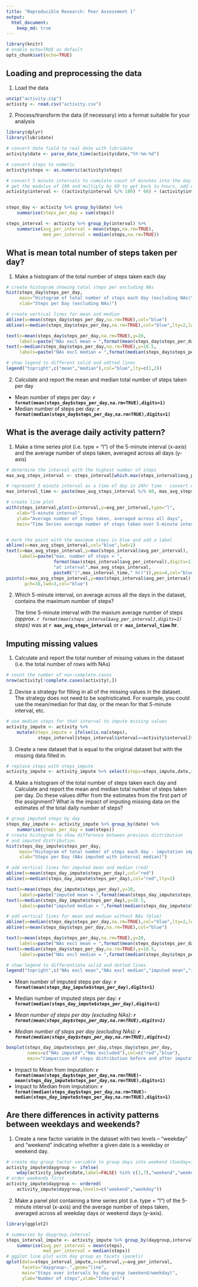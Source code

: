 ```yaml
---
title: "Reproducible Research: Peer Assessment 1"
output: 
  html_document:
    keep_md: true
---
```

```r
library(knitr)
# enable echo=TRUE as default
opts_chunk$set(echo=TRUE)
```

## Loading and preprocessing the data

1. Load the data

```r
unzip("activity.zip")
activity <- read.csv("activity.csv")
```
2. Process/transform the data (if necessary) into a format suitable for your analysis

```r
library(dplyr)
library(lubridate)

# convert date field to real date with lubridate
activity$date <- parse_date_time(activity$date,"%Y-%m-%d")

# convert steps to numeric
activity$steps <- as.numeric(activity$steps)

# convert 5 minute intervals to cumulate count of minutes into the day (instead of 055 -> 100 format)
# get the modulus of 100 and multiply by 60 to get back to hours, add on remainder as minutes
activity$interval <- ((activity$interval %/% 100) * 60) + (activity$interval %% 100)


steps_day <- activity %>% group_by(date) %>% 
    summarise(steps_per_day = sum(steps))

steps_interval <- activity %>% group_by(interval) %>% 
    summarise(avg_per_interval = mean(steps,na.rm=TRUE),
              med_per_interval = median(steps,na.rm=TRUE))

```



## What is mean total number of steps taken per day?

1. Make a histogram of the total number of steps taken each day

```r

# create histogram showing total steps per excluding NAs
hist(steps_day$steps_per_day,
     main="Histogram of total number of steps each day (excluding NAs)",
     xlab="Steps per Day (excluding NAs)")

# create vertical lines for mean and median
abline(v=mean(steps_day$steps_per_day,na.rm=TRUE),col="blue")
abline(v=median(steps_day$steps_per_day,na.rm=TRUE),col="blue",lty=2,lwd=2)

text(x=mean(steps_day$steps_per_day,na.rm=TRUE),y=20,
     labels=paste("NAs excl mean = ",format(mean(steps_day$steps_per_day,na.rm=TRUE),digits=1)),pos=4,offset=1,col="blue")
text(x=median(steps_day$steps_per_day,na.rm=TRUE),y=18.5,
     labels=paste("NAs excl median = ",format(median(steps_day$steps_per_day,na.rm=TRUE),digits=1)),pos=4,offset=1,col="blue")

# show legend to different solid and odtted lines
legend("topright",c("mean","median"),col="blue",lty=c(1,2))

```


2. Calculate and report the mean and median total number of steps taken per day

* Mean number of steps per day: **`r format(mean(steps_day$steps_per_day,na.rm=TRUE),digits=1) `**
* Median number of steps per day: **`r format(median(steps_day$steps_per_day,na.rm=TRUE),digits=1) `**

## What is the average daily activity pattern?

1. Make a time series plot (i.e. type = "l") of the 5-minute interval (x-axis) and the average number of steps taken, averaged across all days (y-axis)

```r

# determine the interval with the highest number of steps
max_avg_steps_interval <- steps_interval[which.max(steps_interval$avg_per_interval),]$interval

# represent 5 minute interval as a time of day in 24hr time - convert minutes to hr:min
max_interval_time <- paste(max_avg_steps_interval %/% 60, max_avg_steps_interval %% 60,sep=":")

# create line plot
with(steps_interval,plot(x=interval,y=avg_per_interval,type="l",
    xlab="5-minute interval",
    ylab="Average number of steps taken, averaged across all days",
    main="Time Series average number of steps taken over 5-minute intervals"))


# mark the point with the maximum steps in blue and add a label
abline(v=max_avg_steps_interval,col="blue",lwd=1)
text(x=max_avg_steps_interval,y=max(steps_interval$avg_per_interval),
     labels=paste("max. number of steps = ",
                  format(max(steps_interval$avg_per_interval),digits=1),
                  "at interval",max_avg_steps_interval,
                  paste0("(",max_interval_time," hr)")),pos=4,col="blue")
points(x=max_avg_steps_interval,y=max(steps_interval$avg_per_interval),
       pch=16,lwd=3,col="blue")


```

2. Which 5-minute interval, on average across all the days in the dataset, contains the maximum number of steps?

    The time 5-minute interval with the maxium average number of steps *(approx. `r format(max(steps_interval$avg_per_interval),digits=1) ` steps)* was at **`r max_avg_steps_interval`** or **`r max_interval_time` hr**.


## Imputing missing values

1. Calculate and report the total number of missing values in the dataset (i.e. the total number of rows with NAs)
```r
# count the number of non-complete.cases
nrow(activity[!complete.cases(activity),])
```

2. Devise a strategy for filling in all of the missing values in the dataset. The strategy does not need to be sophisticated. For example, you could use the mean/median for that day, or the mean for that 5-minute interval, etc.
```r
# use median steps for that interval to impute missing values
activity_impute <- activity %>% 
    mutate(steps_impute = ifelse(is.na(steps),
            steps_interval[steps_interval$interval==activity$interval]$med_per_interval,steps))

```

3. Create a new dataset that is equal to the original dataset but with the missing data filled in.
```r
# replace steps with steps_impute
activity_impute <- activity_impute %>% select(steps=steps_impute,date,interval)
```

4. Make a histogram of the total number of steps taken each day and Calculate and report the mean and median total number of steps taken per day. Do these values differ from the estimates from the first part of the assignment? What is the impact of imputing missing data on the estimates of the total daily number of steps?

```r
# group imputed steps by day 
steps_day_impute <- activity_impute %>% group_by(date) %>% 
    summarise(steps_per_day = sum(steps))
# create histogram to show difference between previous distribution 
# and imputed distribution
hist(steps_day_impute$steps_per_day,
     main="Histogram of total number of steps each day - imputation impact",
     xlab="Steps per Day (NAs imputed with interval median)")

# add vertical lines for imputed mean and median (red)
abline(v=mean(steps_day_impute$steps_per_day),col="red")
abline(v=median(steps_day_impute$steps_per_day),col="red",lty=2)

text(x=mean(steps_day_impute$steps_per_day),y=20,
     labels=paste("imputed mean = ",format(mean(steps_day_impute$steps_per_day),digits=1)),pos=2,offset=1,col="red")
text(x=median(steps_day_impute$steps_per_day),y=18.5,
     labels=paste("imputed median = ",format(median(steps_day_impute$steps_per_day),digits=1)),pos=2,offset=2,col="red")

# add vertical lines for mean and median without NAs (blue)
abline(v=median(steps_day$steps_per_day,na.rm=TRUE),col="blue",lty=2,lwd=2)
abline(v=mean(steps_day$steps_per_day,na.rm=TRUE),col="blue")

text(x=mean(steps_day$steps_per_day,na.rm=TRUE),y=20,
     labels=paste("NAs excl mean = ",format(mean(steps_day$steps_per_day,na.rm=TRUE),digits=1)),pos=4,offset=1,col="blue")
text(x=median(steps_day$steps_per_day,na.rm=TRUE),y=18.5,
     labels=paste("NAs excl median = ",format(median(steps_day$steps_per_day,na.rm=TRUE),digits=1)),pos=4,offset=1,col="blue")

# show legend to differentiate solid and dotted lines
legend("topright",c("NAs excl mean","NAs excl median","imputed mean","imputed median"),col=c("blue","blue","red","red"),lty=c(1,2,1,2))

```

* Mean number of imputed steps per day: **`r format(mean(steps_day_impute$steps_per_day),digits=1) `**
* Median number of imputed steps per day: **`r format(median(steps_day_impute$steps_per_day),digits=1) `**

* *Mean number of steps per day (excluding NAs): **`r format(mean(steps_day$steps_per_day,na.rm=TRUE),digits=1) `***
* *Median number of steps per day (excluding NAs): **`r format(median(steps_day$steps_per_day,na.rm=TRUE),digits=1) `***


```r
boxplot(steps_day_impute$steps_per_day,steps_day$steps_per_day,
        names=c("NAs imputed","NAs excluded"),col=c("red","blue"),
        main="Comparison of steps distribution before and after imputation")
```

* Impact to Mean from imputation: **`r format(mean(steps_day$steps_per_day,na.rm=TRUE)-mean(steps_day_impute$steps_per_day,na.rm=TRUE),digits=1) `**
* Impact to Median from imputation: **`r format(median(steps_day$steps_per_day,na.rm=TRUE)-median(steps_day_impute$steps_per_day,na.rm=TRUE),digits=1) `**


## Are there differences in activity patterns between weekdays and weekends?

1. Create a new factor variable in the dataset with two levels -- "weekday" and "weekend" indicating whether a given date is a weekday or weekend day.

```r
# create day group factor variable to group days into weekend (Sunday=1,Saturday=7) or weekday
activity_impute$daygroup <- ifelse(
    wday(activity_impute$date,label=FALSE) %in% c(1,7),"weekend","weekday")
# order weekends first
activity_impute$daygroup <- ordered(
    activity_impute$daygroup,levels=c("weekend","weekday"))
```

2. Make a panel plot containing a time series plot (i.e. type = "l") of the 5-minute interval (x-axis) and the average number of steps taken, averaged across all weekday days or weekend days (y-axis).

```r
library(ggplot2)

# summaries by daygroup,interval
steps_interval_impute <- activity_impute %>% group_by(daygroup,interval) %>% 
    summarise(avg_per_interval = mean(steps),
              med_per_interval = median(steps))
# ggplot line plot with day group as facets (panels)
qplot(data=steps_interval_impute,x=interval,y=avg_per_interval,
      facets="daygroup~.",geom="line",
      main="Steps over intervals by day group (weekend/weekday)", 
      ylab="Number of steps",xlab="Interval")
```

